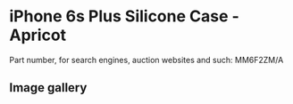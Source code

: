 
# iPhone 6s Plus Silicone Case - Apricot

Part number, for search engines, auction websites and such: MM6F2ZM/A

## Image gallery

<div style={{ width: "768px" }}>
  <GalleryComponent
    images={[
      {
        original: "/everysource/MM6F2.png",
        thumbnail: "/everypreview/MM6F2.png",
      },
      {
        original: "/everysource/MM6F2_AV1_GOLD.png",
        thumbnail: "/everypreview/MM6F2_AV1_GOLD.png",
      },
      {
        original: "/everysource/MM6F2_AV1_SILVER.png",
        thumbnail: "/everypreview/MM6F2_AV1_SILVER.png",
      },
      {
        original: "/everysource/MM6F2_AV1_SPACE_GRAY.png",
        thumbnail: "/everypreview/MM6F2_AV1_SPACE_GRAY.png",
      }
    ]}
  />
</div>